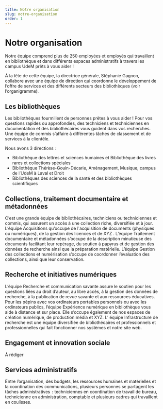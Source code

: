 ```yaml
---
title: Notre organisation
slug: notre-organisation
order: 1
---
```


# Notre organisation

Notre équipe comprend plus de 250 employées et employés qui travaillent en bibliothèque et dans différents espaces administratifs à travers les campus UdeM prêts à vous aider !

À la tête de cette équipe, la directrice générale, Stéphanie Gagnon, collabore avec une équipe de direction qui coordonne le développement de l’offre de services et des différents secteurs des bibliothèques (voir l’organigramme). 

## Les bibliothèques

Les bibliothèques fourmillent de personnes prêtes à vous aider ! Pour vos questions rapides ou approfondies, des techniciens et techniciennes en documentation et des bibliothécaires vous guident dans vos recherches. Une équipe de commis s’affaire à différentes tâches de classement et de services à la clientèle.

Nous avons 3 directions : 

- Bibliothèque des lettres et sciences humaines et Bibliothèque des livres rares et collections spéciales
- Bibliothèque Thérèse-Gouin-Décarie, Aménagement, Musique, campus de l’UdeM à Laval et Droit
- Bibliothèques des sciences de la santé et des bibliothèques scientifiques

## Collections, traitement documentaire et métadonnées

C’est une grande équipe de bibliothécaires, techniciens ou techniciennes et commis, qui assurent un accès à une collection riche, diversifiée et à jour. L’équipe Acquisitions qu’occupe de l'acquisition de documents (physiques ou numériques), de la gestion des licences et de XYZ . L’équipe Traitement documentaire et métadonnées s’occupe de la description minutieuse des documents facilitant leur repérage, du soutien à papyrus et de gestion des données de recherche ainsi que la préparation matérielle. L’équipe Gestion des collections et numérisation s’occupe de coordonner l’évaluation des collections, ainsi que leur conservation.

## Recherche et initiatives numériques

L’équipe Recherche et communication savante assure le soutien pour les questions liées au droit d’auteur, au libre accès, à la gestion des données de recherche, à la publication de revue savante et aux ressources éducatives.  
Pour les pépins avec vos ordinateurs portables personnels ou avec les ordinateurs publics, l’équipe Expérience numérique en bibliothèque vous aide à distance et sur place. Elle s’occupe également de nos espaces de création numérique, de production média et XYZ.
L’ équipe Infrastructure de recherche est une équipe diversifiée de bibliothécaires et professionnels et professionnelles qui fait fonctionner nos systèmes et notre site web.  

## Engagement et innovation sociale

À rédiger

## Services administratifs

Entre l’organisation, des budgets, les ressources humaines et matérielles et la coordination des communications, plusieurs personnes se partagent les tâches administratives  : techniciennes en coordination de travail de bureau, technicienne en administration, comptable et plusieurs cadres qui travaillent en coulisses.  

